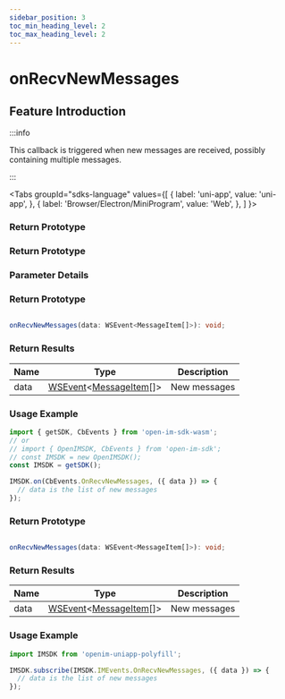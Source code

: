 ```yaml
---
sidebar_position: 3
toc_min_heading_level: 2
toc_max_heading_level: 2
---
```


# onRecvNewMessages

## Feature Introduction

:::info

This callback is triggered when new messages are received, possibly containing multiple messages.

:::

<Tabs
groupId="sdks-language"
values={[
{ label: 'uni-app', value: 'uni-app', },
{ label: 'Browser/Electron/MiniProgram', value: 'Web', },
]
}>

<TabItem value="Flutter">

### Return Prototype

</TabItem>

<TabItem value="iOS">

### Return Prototype

</TabItem>

<TabItem value="Android">

### Parameter Details

</TabItem>

<TabItem value="Web">

### Return Prototype

```ts showLineNumbers

onRecvNewMessages(data: WSEvent<MessageItem[]>): void;

```

### Return Results

| Name | Type                                                                                           | Description |
| ---- | ---------------------------------------------------------------------------------------------- | ----------- |
| data | [WSEvent](/class/response.mdx)<[MessageItem](/class/message/messageInfo.mdx)[]> | New messages |

### Usage Example

```js showLineNumbers
import { getSDK, CbEvents } from 'open-im-sdk-wasm';
// or
// import { OpenIMSDK, CbEvents } from 'open-im-sdk';
// const IMSDK = new OpenIMSDK();
const IMSDK = getSDK();

IMSDK.on(CbEvents.OnRecvNewMessages, ({ data }) => {
  // data is the list of new messages
});
```

</TabItem>

<TabItem value="uni-app">

### Return Prototype

```ts showLineNumbers

onRecvNewMessages(data: WSEvent<MessageItem[]>): void;

```

### Return Results

| Name | Type                                                                                           | Description |
| ---- | ---------------------------------------------------------------------------------------------- | ----------- |
| data | [WSEvent](/class/response.mdx)<[MessageItem](/class/message/messageInfo.mdx)[]> | New messages |

### Usage Example

```js showLineNumbers
import IMSDK from 'openim-uniapp-polyfill';

IMSDK.subscribe(IMSDK.IMEvents.OnRecvNewMessages, ({ data }) => {
  // data is the list of new messages
});
```

</TabItem>

</Tabs>